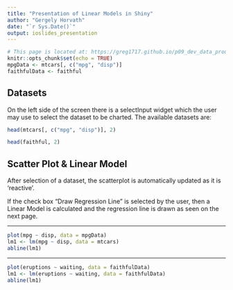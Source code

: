 ```yaml
---
title: "Presentation of Linear Models in Shiny"
author: "Gergely Horvath"
date: "`r Sys.Date()`"
output: ioslides_presentation
---
```


```r
# This page is located at: https://greg1717.github.io/p09_dev_data_prod/course_proj_pres_gergely.html
knitr::opts_chunk$set(echo = TRUE)
mpgData <- mtcars[, c("mpg", "disp")]
faithfulData <- faithful
```

## Datasets

On the left side of the screen there is a selectInput widget which the user may use to select the dataset to be charted. The available datasets are:

```r
head(mtcars[, c("mpg", "disp")], 2)
```

```r
head(faithful, 2)
```


## Scatter Plot & Linear Model

After selection of a dataset, the scatterplot is automatically updated as it is 'reactive'. 

If the check box "Draw Regression Line" is selected by the user, then a Linear Model is calculated and the regression line is drawn as seen on the next page.


***
```r
plot(mpg ~ disp, data = mpgData)
lm1 <- lm(mpg ~ disp, data = mtcars)
abline(lm1)
```

***

```r
plot(eruptions ~ waiting, data = faithfulData)
lm1 <- lm(eruptions ~ waiting, data = faithfulData)
abline(lm1)
```
